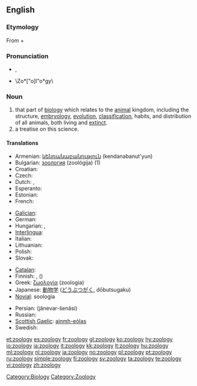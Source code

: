 {{wikipedia}}
==English==

===Etymology===
From {{etyl|grc|en}} {{term|ζῷον||tr=zōon|lang=grc|animal|sc=polytonic}} + {{term|λόγος||tr=logos|lang=grc|knowledge|sc=polytonic}}

===Pronunciation===
* {{IPA|/zəʊˈɒlədʒi/}}, {{SAMPA|/z@U"Ql@dZi/}}
* \Zo*["o]l"o*gy\

===Noun===
{{en-noun|zoologies}}

# that part of [[biology]] which relates to the [[animal]] kingdom, including the structure, [[embryology]], [[evolution]], [[classification]], habits, and distribution of all animals, both living and [[extinct]].
# a treatise on this science.

====Translations====
{{trans-top|science that studies the animal kingdom}}
* Armenian: [[կենդանաբանություն]] (kendanabanut'yun)
* Bulgarian: [[зоология]] (zoológija) {{f}} (1)
* Croatian: {{t-|hr|zoologija|f|alt=zoològija}}
* Czech: {{t+|cs|zoologie|f}}
* Dutch: {{t+|nl|zoölogie}}, {{t+|nl|dierkunde}}
* Esperanto: {{t-|eo|zoologio|xs=Esperanto}}
* Estonian: {{t-|et|zooloogia}}
* French: {{t+|fr|zoologie|f}}
{{trans-mid}}
* [[Galician]]: {{t|gl|zooloxía|f}}
* German: {{t+|de|Zoologie|f}}
* Hungarian: {{t+|hu|állattan}}, {{t+|hu|zoológia}}
* [[Interlingua]]: {{t+|ia|zoologia|xs=Interlingua}}
* Italian: {{t+|it|zoologia|f}}
* Lithuanian: {{t+|lt|zoologija|f|xs=Lithuanian}}
* Polish: {{t+|pl|zoologia|f}}
* Slovak: {{t-|sk|zoológia|f}}
{{trans-bottom}}
{{checktrans-top}}
* [[Catalan]]: {{t-|ca|zoologia|f}}
* Finnish: {{t+|fi|eläintiede}}, ({{t+|fi|zoologia}})
* Greek: [[ζωολογία]] (zoologia) {{f}}
* Japanese: [[動物学]] ([[どうぶつがく]], dōbutsugaku)
* [[Novial]]: soologia
{{checktrans-mid}}
* Persian: {{fa-Arab|[[جانورشناسی]]}} (jânevar-šenâsi)
* Russian: {{t+|ru|зоология|f|tr=zoológija|sc=Cyrl}}
* [[Scottish Gaelic]]: [[ainmh-eòlas]] {{m}}
* Swedish: {{t+|sv|zoologi|c}}
{{checktrans-bottom}}

[[Category:Biology]]
[[Category:Zoology]]

[[et:zoology]]
[[es:zoology]]
[[fr:zoology]]
[[gl:zoology]]
[[ko:zoology]]
[[hy:zoology]]
[[io:zoology]]
[[ia:zoology]]
[[it:zoology]]
[[kk:zoology]]
[[lt:zoology]]
[[hu:zoology]]
[[ml:zoology]]
[[nl:zoology]]
[[ja:zoology]]
[[no:zoology]]
[[pl:zoology]]
[[pt:zoology]]
[[ru:zoology]]
[[simple:zoology]]
[[fi:zoology]]
[[sv:zoology]]
[[ta:zoology]]
[[te:zoology]]
[[vi:zoology]]
[[zh:zoology]]